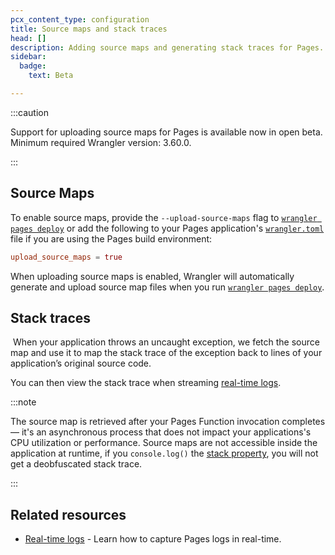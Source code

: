 ```yaml
---
pcx_content_type: configuration
title: Source maps and stack traces
head: []
description: Adding source maps and generating stack traces for Pages.
sidebar:
  badge:
    text: Beta

---
```



<Render file="source-maps" product="workers" />

:::caution


Support for uploading source maps for Pages is available now in open beta. Minimum required Wrangler version: 3.60.0.


:::

## Source Maps

To enable source maps, provide the `--upload-source-maps` flag to [`wrangler pages deploy`](/workers/wrangler/commands/#deploy-1) or add the following to your Pages application's [`wrangler.toml`](/pages/functions/wrangler-configuration/) file if you are using the Pages build environment:

```toml
upload_source_maps = true
```

When uploading source maps is enabled, Wrangler will automatically generate and upload source map files when you run [`wrangler pages deploy`](/workers/wrangler/commands/#deploy-1).

## Stack traces

​​
When your application throws an uncaught exception, we fetch the source map and use it to map the stack trace of the exception back to lines of your application’s original source code.

You can then view the stack trace when streaming [real-time logs](/pages/functions/debugging-and-logging/).

:::note


The source map is retrieved after your Pages Function invocation completes — it's an asynchronous process that does not impact your applications's CPU utilization or performance. Source maps are not accessible inside the application at runtime, if you `console.log()` the [stack property](https://developer.mozilla.org/en-US/docs/Web/JavaScript/Reference/Global_Objects/Error/stack), you will not get a deobfuscated stack trace.


:::

## Related resources

* [Real-time logs](/pages/functions/debugging-and-logging/) - Learn how to capture Pages logs in real-time.
